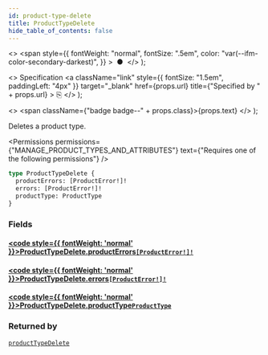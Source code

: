 ```yaml
---
id: product-type-delete
title: ProductTypeDelete
hide_table_of_contents: false
---
```


  <>
    <span
      style={{
        fontWeight: "normal",
        fontSize: ".5em",
        color: "var(--ifm-color-secondary-darkest)",
      }}
    >
      &nbsp;●&nbsp;
    </span>
  </>
);

  <>
    Specification
    <a
      className="link"
      style={{ fontSize: "1.5em", paddingLeft: "4px" }}
      target="\_blank"
      href={props.url}
      title={"Specified by " + props.url}
    >
      ⎘
    </a>
  </>
);

  <>
    <span className={"badge badge--" + props.class}>{props.text}</span>
  </>
);

Deletes a product type.

<Permissions
  permissions={"MANAGE_PRODUCT_TYPES_AND_ATTRIBUTES"}
  text={"Requires one of the following permissions"}
/>

```graphql
type ProductTypeDelete {
  productErrors: [ProductError!]!
  errors: [ProductError!]!
  productType: ProductType
}
```

### Fields

#### [<code style={{ fontWeight: 'normal' }}>ProductTypeDelete.<b>productErrors</b></code>](#)<Bullet />[`[ProductError!]!`](../../../api-reference/products/objects/product-error) <Badge class="secondary" text="non-null"/> <Badge class="secondary" text="object"/> <Badge class="secondary" text="products"/>

>

#### [<code style={{ fontWeight: 'normal' }}>ProductTypeDelete.<b>errors</b></code>](#)<Bullet />[`[ProductError!]!`](../../../api-reference/products/objects/product-error) <Badge class="secondary" text="non-null"/> <Badge class="secondary" text="object"/> <Badge class="secondary" text="products"/>

>

#### [<code style={{ fontWeight: 'normal' }}>ProductTypeDelete.<b>productType</b></code>](#)<Bullet />[`ProductType`](../../../api-reference/products/objects/product-type) <Badge class="secondary" text="object"/> <Badge class="secondary" text="products"/>

>

### Returned by

[`productTypeDelete`](../../../api-reference/products/mutations/product-type-delete) <Badge class="secondary" text="mutation"/>

